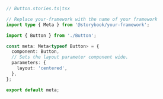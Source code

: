 ```ts
// Button.stories.ts|tsx

// Replace your-framework with the name of your framework
import type { Meta } from '@storybook/your-framework';

import { Button } from './Button';

const meta: Meta<typeof Button> = {
  component: Button,
  // Sets the layout parameter component wide.
  parameters: {
    layout: 'centered',
  },
};

export default meta;
```
